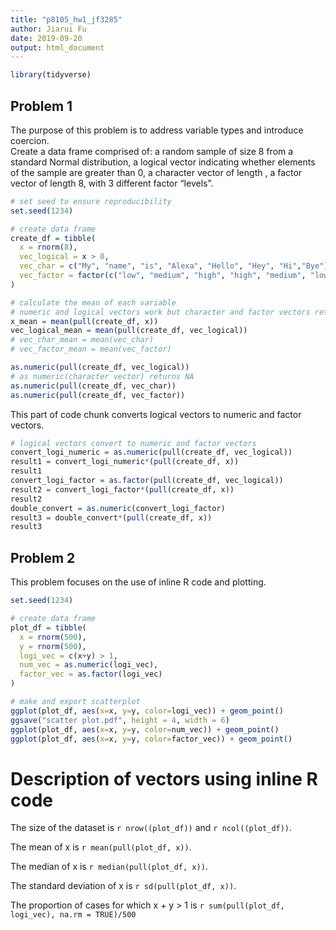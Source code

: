 ```yaml
---
title: "p8105_hw1_jf3285"
author: Jiarui Fu
date: 2019-09-20
output: html_document
---
```


```r
library(tidyverse)
```

## Problem 1
The purpose of this problem is to address variable types and introduce coercion.
<br />Create a data frame comprised of:
a random sample of size 8 from a standard Normal distribution, 
a logical vector indicating whether elements of the sample are greater than 0, 
a character vector of length , 
a factor vector of length 8, with 3 different factor “levels”.
```r
# set seed to ensure reproducibility
set.seed(1234)

# create data frame
create_df = tibble(
  x = rnorm(8),
  vec_logical = x > 0,
  vec_char = c("My", "name", "is", "Alexa", "Hello", "Hey", "Hi","Bye"),
  vec_factor = factor(c("low", "medium", "high", "high", "medium", "low", "medium", "medium"))
)

# calculate the mean of each variable
# numeric and logical vectors work but character and factor vectors return NA
x_mean = mean(pull(create_df, x))
vec_logical_mean = mean(pull(create_df, vec_logical))
# vec_char_mean = mean(vec_char)
# vec_factor_mean = mean(vec_factor)

as.numeric(pull(create_df, vec_logical))
# as numeric(character vector) returns NA
as.numeric(pull(create_df, vec_char))
as.numeric(pull(create_df, vec_factor))
```
This part of code chunk converts logical vectors to numeric and factor vectors.
```r
# logical vectors convert to numeric and factor vectors
convert_logi_numeric = as.numeric(pull(create_df, vec_logical))
result1 = convert_logi_numeric*(pull(create_df, x))
result1
convert_logi_factor = as.factor(pull(create_df, vec_logical))
result2 = convert_logi_factor*(pull(create_df, x))
result2
double_convert = as.numeric(convert_logi_factor)
result3 = double_convert*(pull(create_df, x))
result3
```

## Problem 2
This problem focuses on the use of inline R code and plotting. 
```r
set.seed(1234)

# create data frame
plot_df = tibble(
  x = rnorm(500),
  y = rnorm(500),
  logi_vec = c(x+y) > 1,
  num_vec = as.numeric(logi_vec),
  factor_vec = as.factor(logi_vec)
)

# make and export scatterplot
ggplot(plot_df, aes(x=x, y=y, color=logi_vec)) + geom_point()
ggsave("scatter plot.pdf", height = 4, width = 6)
ggplot(plot_df, aes(x=x, y=y, color=num_vec)) + geom_point()
ggplot(plot_df, aes(x=x, y=y, color=factor_vec)) + geom_point()
```

# Description of vectors using inline R code
 The size of the dataset is `r nrow((plot_df))` and `r ncol((plot_df))`.
 
 The mean of x is `r mean(pull(plot_df, x))`.
 
 The median of x is `r median(pull(plot_df, x))`.
 
 The standard deviation of x is `r sd(pull(plot_df, x))`.
 
 The proportion of cases for which x + y > 1 is `r sum(pull(plot_df, logi_vec), na.rm = TRUE)/500`
 






